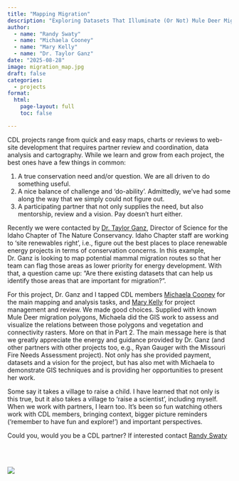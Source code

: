 ```yaml
---
title: "Mapping Migration"
description: "Exploring Datasets That Illuminate (Or Not) Mule Deer Migration Patterns: A Best-Case Scenario CDL Project"
author: 
  - name: "Randy Swaty"
  - name: "Michaela Cooney"
  - name: "Mary Kelly"
  - name: "Dr. Taylor Ganz"
date: "2025-08-28"
image: migration_map.jpg
draft: false
categories:
  - projects
format:
  html:
    page-layout: full
    toc: false

---
```


<div class="blog-post">

CDL projects range from quick and easy maps, charts or reviews to web-site development that requires partner review and coordination, data analysis and cartography. While we learn and grow from each project, the best ones have a few things in common:

1.	A true conservation need and/or question. We are all driven to do something useful. 
2.	A nice balance of challenge and ‘do-ability’. Admittedly, we’ve had some along the way that we simply could not figure out. 
3.	A participating partner that not only supplies the need, but also mentorship, review and a vision. Pay doesn’t hurt either.

Recently we were contacted by [Dr. Taylor Ganz](https://www.nature.org/en-us/newsroom/idaho-taylor-ganz-intro/), Director of Science for the Idaho Chapter of The Nature Conservancy. Idaho Chapter staff are working to ‘site renewables right’, i.e., figure out the best places to place renewable energy projects in terms of conservation concerns.  In this example, Dr. Ganz is looking to map potential mammal migration routes so that her team can flag those areas as lower priority for energy development. With that, a question came up: “Are there existing datasets that can help us identify those areas that are important for migration?”. 

For this project, Dr. Ganz and I tapped CDL members [Michaela Cooney](https://conservationdatalab.org/people/members/michaela_cooney) for the main mapping and analysis tasks, and [Mary Kelly](https://conservationdatalab.org/people/co_leads/mary_kelly) for project management and review.  We made good choices.  Supplied with known Mule Deer migration polygons, Michaela did the GIS work to assess and visualize the relations between those polygons and vegetation and connectivity rasters. More on that in Part 2.  The main message here is that we greatly appreciate the energy and guidance provided by Dr. Ganz (and other partners with other projects too, e.g., Ryan Gauger with the Missouri Fire Needs Assessment project).  Not only has she provided payment, datasets and a vision for the project, but has also met with Michaela to demonstrate GIS techniques and is providing her opportunities to present her work.  

Some say it takes a village to raise a child.  I have learned that not only is this true, but it also takes a village to ‘raise a scientist’, including myself.  When we work with partners, I learn too.  It’s been so fun watching others work with CDL members, bringing context, bigger picture reminders (‘remember to have fun and explore!’) and important perspectives.

Could you, would you be a CDL partner?  If interested contact [Randy Swaty](mailto: rswaty@tnc.org)


<br>
<br>

![](migration_map.jpg)

</div>


